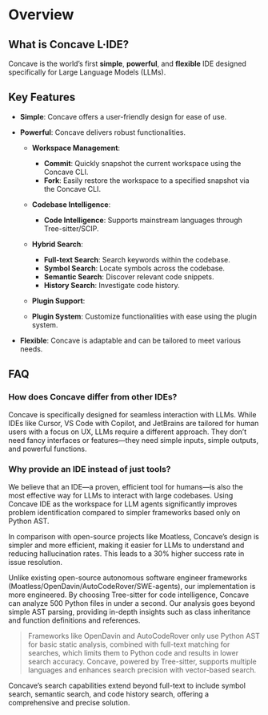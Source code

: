 # Overview

## What is Concave L·IDE?

Concave is the world’s first **simple**, **powerful**, and **flexible** IDE designed specifically for Large Language Models (LLMs).

## Key Features

- **Simple**: Concave offers a user-friendly design for ease of use.

- **Powerful**: Concave delivers robust functionalities.
  - **Workspace Management**:
    - **Commit**: Quickly snapshot the current workspace using the Concave CLI.
    - **Fork**: Easily restore the workspace to a specified snapshot via the Concave CLI.

  - **Codebase Intelligence**:
    - **Code Intelligence**: Supports mainstream languages through Tree-sitter/SCIP.

  - **Hybrid Search**:
    - **Full-text Search**: Search keywords within the codebase.
    - **Symbol Search**: Locate symbols across the codebase.
    - **Semantic Search**: Discover relevant code snippets.
    - **History Search**: Investigate code history.

  - **Plugin Support**:
  - **Plugin System**: Customize functionalities with ease using the plugin system.

- **Flexible**: Concave is adaptable and can be tailored to meet various needs.

## FAQ

### How does Concave differ from other IDEs?

Concave is specifically designed for seamless interaction with LLMs. While IDEs like Cursor, VS Code with Copilot, and JetBrains are tailored for human users with a focus on UX, LLMs require a different approach. They don’t need fancy interfaces or features—they need simple inputs, simple outputs, and powerful functions.

### Why provide an IDE instead of just tools?

We believe that an IDE—a proven, efficient tool for humans—is also the most effective way for LLMs to interact with large codebases. Using Concave IDE as the workspace for LLM agents significantly improves problem identification compared to simpler frameworks based only on Python AST.

In comparison with open-source projects like Moatless, Concave’s design is simpler and more efficient, making it easier for LLMs to understand and reducing hallucination rates. This leads to a 30% higher success rate in issue resolution.

Unlike existing open-source autonomous software engineer frameworks (Moatless/OpenDavin/AutoCodeRover/SWE-agents), our implementation is more engineered. By choosing Tree-sitter for code intelligence, Concave can analyze 500 Python files in under a second. Our analysis goes beyond simple AST parsing, providing in-depth insights such as class inheritance and function definitions and references.

> Frameworks like OpenDavin and AutoCodeRover only use Python AST for basic static analysis, combined with full-text matching for searches, which limits them to Python code and results in lower search accuracy. Concave, powered by Tree-sitter, supports multiple languages and enhances search precision with vector-based search.

Concave’s search capabilities extend beyond full-text to include symbol search, semantic search, and code history search, offering a comprehensive and precise solution.
